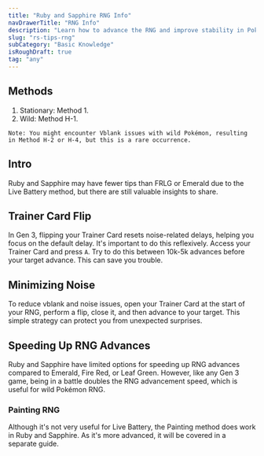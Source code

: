 ```yaml
---
title: "Ruby and Sapphire RNG Info"
navDrawerTitle: "RNG Info"
description: "Learn how to advance the RNG and improve stability in Pokémon Ruby and Sapphire for consistent results."
slug: "rs-tips-rng"
subCategory: "Basic Knowledge"
isRoughDraft: true
tag: "any"
---
```


## Methods

1. Stationary: Method 1.
2. Wild: Method H-1.

```
Note: You might encounter Vblank issues with wild Pokémon, resulting in Method H-2 or H-4, but this is a rare occurrence.
```

## Intro

Ruby and Sapphire may have fewer tips than FRLG or Emerald due to the Live Battery method, but there are still valuable insights to share.

## Trainer Card Flip

In Gen 3, flipping your Trainer Card resets noise-related delays, helping you focus on the default delay. It's important to do this reflexively. Access your Trainer Card and press `A`. Try to do this between 10k-5k advances before your target advance. This can save you trouble.

## Minimizing Noise

To reduce vblank and noise issues, open your Trainer Card at the start of your RNG, perform a flip, close it, and then advance to your target. This simple strategy can protect you from unexpected surprises.

## Speeding Up RNG Advances

Ruby and Sapphire have limited options for speeding up RNG advances compared to Emerald, Fire Red, or Leaf Green. However, like any Gen 3 game, being in a battle doubles the RNG advancement speed, which is useful for wild Pokémon RNG.

### Painting RNG

Although it's not very useful for Live Battery, the Painting method does work in Ruby and Sapphire. As it's more advanced, it will be covered in a separate guide.
